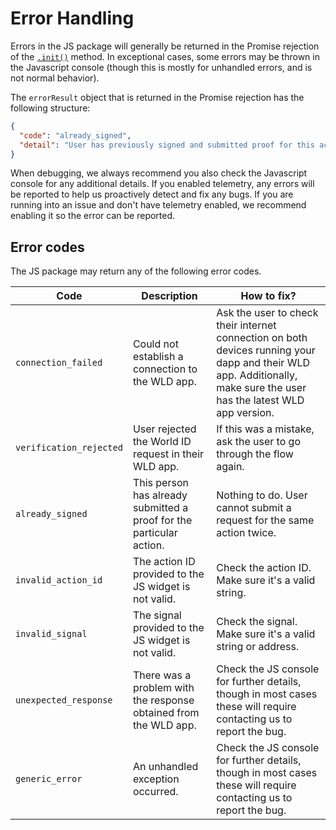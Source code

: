 
# Error Handling

Errors in the JS package will generally be returned in the Promise rejection of the [`.init()`](/js/reference#init) method. In exceptional cases, some errors may be thrown in the Javascript console (though this is mostly for unhandled errors, and is not normal behavior).

The `errorResult` object that is returned in the Promise rejection has the following structure:

```json
{
  "code": "already_signed",
  "detail": "User has previously signed and submitted proof for this action."
}
```

<Callout title="tip">
  When debugging, we always recommend you also check the Javascript console for
  any additional details.
</Callout>

<Callout title="note">
  If you enabled telemetry, any errors will be reported to help us proactively
  detect and fix any bugs. If you are running into an issue and don't have
  telemetry enabled, we recommend enabling it so the error can be reported.
</Callout>

## Error codes

The JS package may return any of the following error codes.

<table>
  <thead>
    <tr>
      <th>Code</th>
      <th>Description</th>
      <th>How to fix?</th>
    </tr>
  </thead>
  <tbody>
    <tr>
      <td>
        <code>connection_failed</code>
      </td>
      <td>Could not establish a connection to the WLD app.</td>
      <td>
        Ask the user to check their internet connection on both devices running
        your dapp and their WLD app. Additionally, make sure the user has the
        latest WLD app version.
      </td>
    </tr>
    <tr>
      <td>
        <code>verification_rejected</code>
      </td>
      <td>User rejected the World ID request in their WLD app.</td>
      <td>If this was a mistake, ask the user to go through the flow again.</td>
    </tr>
    <tr>
      <td>
        <code>already_signed</code>
      </td>
      <td>
        This person has already submitted a proof for the particular action.
      </td>
      <td>
        Nothing to do. User cannot submit a request for the same action twice.
      </td>
    </tr>
    <tr>
      <td>
        <code>invalid_action_id</code>
      </td>
      <td>The action ID provided to the JS widget is not valid.</td>
      <td>Check the action ID. Make sure it's a valid string.</td>
    </tr>
    <tr>
      <td>
        <code>invalid_signal</code>
      </td>
      <td>The signal provided to the JS widget is not valid.</td>
      <td>Check the signal. Make sure it's a valid string or address.</td>
    </tr>
    <tr>
      <td>
        <code>unexpected_response</code>
      </td>
      <td>There was a problem with the response obtained from the WLD app.</td>
      <td>
        Check the JS console for further details, though in most cases these
        will require contacting us to report the bug.
      </td>
    </tr>
    <tr>
      <td>
        <code>generic_error</code>
      </td>
      <td>An unhandled exception occurred.</td>
      <td>
        Check the JS console for further details, though in most cases these
        will require contacting us to report the bug.
      </td>
    </tr>
  </tbody>
</table>
